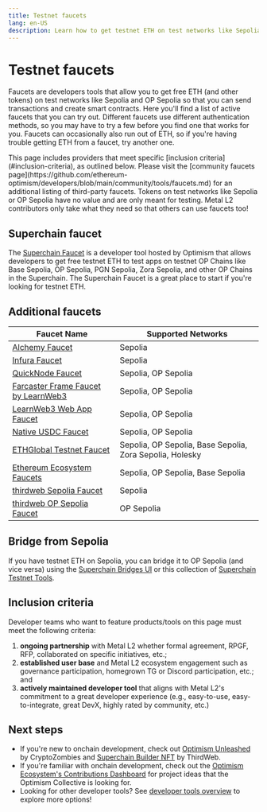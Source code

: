 ```yaml
---
title: Testnet faucets
lang: en-US
description: Learn how to get testnet ETH on test networks like Sepolia and OP Sepolia for development and testing purposes.
---
```



# Testnet faucets

Faucets are developers tools that allow you to get free ETH (and other tokens) on test networks like Sepolia and OP Sepolia so that you can send transactions and create smart contracts.
Here you'll find a list of active faucets that you can try out.
Different faucets use different authentication methods, so you may have to try a few before you find one that works for you.
Faucets can occasionally also run out of ETH, so if you're having trouble getting ETH from a faucet, try another one.

<Callout type="default">
  This page includes providers that meet specific [inclusion criteria](#inclusion-criteria), as outlined below. Please visit the [community faucets page](https://github.com/ethereum-optimism/developers/blob/main/community/tools/faucets.md) for an additional listing of third-party faucets.
</Callout>

<Callout>
  Tokens on test networks like Sepolia or OP Sepolia have no value and are only meant for testing.
  Metal L2 contributors only take what they need so that others can use faucets too!
</Callout>

## Superchain faucet

The [Superchain Faucet](https://console.optimism.io/faucet?utm_source=docs) is a developer tool hosted by Optimism that allows developers to get free testnet ETH to test apps on testnet OP Chains like Base Sepolia, OP Sepolia, PGN Sepolia, Zora Sepolia, and other OP Chains in the Superchain.
The Superchain Faucet is a great place to start if you're looking for testnet ETH.

## Additional faucets

| Faucet Name                                                                                              | Supported Networks                                       |
| -------------------------------------------------------------------------------------------------------- | -------------------------------------------------------- |
| [Alchemy Faucet](https://sepoliafaucet.com)                                                              | Sepolia                                                  |
| [Infura Faucet](https://www.infura.io/faucet/sepolia)                                                    | Sepolia                                                  |
| [QuickNode Faucet](https://faucet.quicknode.com/optimism/)                                               | Sepolia, OP Sepolia                                      |
| [Farcaster Frame Faucet by LearnWeb3](https://warpcast.com/haardikkk/0x28f4237d)                         | Sepolia, OP Sepolia                                      |
| [LearnWeb3 Web App Faucet](https://learnweb3.io/faucets)                                                 | Sepolia, OP Sepolia                                      |
| [Native USDC Faucet](https://faucet.circle.com/)                                                         | Sepolia, OP Sepolia                                      |
| [ETHGlobal Testnet Faucet](https://ethglobal.com/faucet)                                                 | Sepolia, OP Sepolia, Base Sepolia, Zora Sepolia, Holesky |
| [Ethereum Ecosystem Faucets](https://www.ethereum-ecosystem.com/faucets)                                 | Sepolia, OP Sepolia, Base Sepolia                        |
| [thirdweb Sepolia Faucet](https://thirdweb.com/sepolia?utm_source=opdocs\&utm_medium=docs)               | Sepolia                                                  |
| [thirdweb OP Sepolia Faucet](https://thirdweb.com/op-sepolia-testnet?utm_source=opdocs\&utm_medium=docs) | OP Sepolia                                               |

## Bridge from Sepolia

If you have testnet ETH on Sepolia, you can bridge it to OP Sepolia (and vice versa) using the [Superchain Bridges UI](https://app.optimism.io/bridge) or this collection of [Superchain Testnet Tools](https://www.superchain.tools/).

## Inclusion criteria

Developer teams who want to feature products/tools on this page must meet the following criteria:

1.  **ongoing partnership** with Metal L2 whether formal agreement, RPGF, RFP, collaborated on specific initiatives, etc.;
2.  **established user base** and Metal L2 ecosystem engagement such as governance participation, homegrown TG or Discord participation, etc.; and
3.  **actively maintained developer tool** that aligns with Metal L2's commitment to a great developer experience (e.g., easy-to-use, easy-to-integrate, great DevX, highly rated by community, etc.)

## Next steps

*   If you're new to onchain development, check out [Optimism Unleashed](https://cryptozombies.io/en/optimism) by CryptoZombies and [Superchain Builder NFT](https://web.archive.org/web/20231218203510/https://blog.thirdweb.com/guides/optimism-superchain-faucet-nft/) by ThirdWeb.
*   If you're familiar with onchain development, check out the [Optimism Ecosystem's Contributions Dashboard](https://github.com/ethereum-optimism/ecosystem-contributions) for project ideas that the Optimism Collective is looking for.
*   Looking for other developer tools? See [developer tools overview](/builders/tools/overview) to explore more options!
